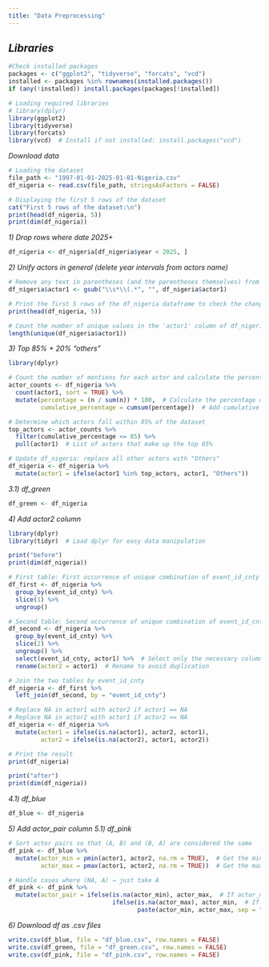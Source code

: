 ---
title: "Data Preprocessing"
---


*Libraries*
---

```{r}

#Check installed packages
packages <- c("ggplot2", "tidyverse", "forcats", "vcd")
installed <- packages %in% rownames(installed.packages())
if (any(!installed)) install.packages(packages[!installed])

# Loading required libraries
# library(dplyr)
library(ggplot2)
library(tidyverse)
library(forcats)
library(vcd)  # Install if not installed: install.packages("vcd")

```





*Download data*

```{r}

# Loading the dataset
file_path <- "1997-01-01-2025-01-01-Nigeria.csv"
df_nigeria <- read.csv(file_path, stringsAsFactors = FALSE)

# Displaying the first 5 rows of the dataset
cat("First 5 rows of the dataset:\n")
print(head(df_nigeria, 5))
print(dim(df_nigeria))

```



*1) Drop rows where date 2025+ *

```{r}
df_nigeria <- df_nigeria[df_nigeria$year < 2025, ]
```


*2) Unify actors in general (delete year intervals from actors name)*

```{r}

# Remove any text in parentheses (and the parentheses themselves) from the 'actor1' column
df_nigeria$actor1 <- gsub("\\s*\\(.*", "", df_nigeria$actor1)  

# Print the first 5 rows of the df_nigeria dataframe to check the changes
print(head(df_nigeria, 5))  

# Count the number of unique values in the 'actor1' column of df_nigeria
length(unique(df_nigeria$actor1))  

```


*3) Top 85% + 20% "others"*

```{r}
library(dplyr)

# Count the number of mentions for each actor and calculate the percentage
actor_counts <- df_nigeria %>%
  count(actor1, sort = TRUE) %>%
  mutate(percentage = (n / sum(n)) * 100,  # Calculate the percentage of the total
         cumulative_percentage = cumsum(percentage))  # Add cumulative percentage

# Determine which actors fall within 85% of the dataset
top_actors <- actor_counts %>%
  filter(cumulative_percentage <= 85) %>%
  pull(actor1)  # List of actors that make up the top 85%

# Update df_nigeria: replace all other actors with "Others"
df_nigeria <- df_nigeria %>%
  mutate(actor1 = ifelse(actor1 %in% top_actors, actor1, "Others"))

```
 
 
*3.1) df_green*
 
```{r}
df_green <- df_nigeria
```
 




*4) Add actor2 column*

```{r}
library(dplyr)
library(tidyr)  # Load dplyr for easy data manipulation

print("before")
print(dim(df_nigeria))

# First table: First occurrence of unique combination of event_id_cnty + actor1
df_first <- df_nigeria %>%
  group_by(event_id_cnty) %>%
  slice(1) %>%
  ungroup()

# Second table: Second occurrence of unique combination of event_id_cnty + actor1
df_second <- df_nigeria %>%
  group_by(event_id_cnty) %>%
  slice(2) %>%
  ungroup() %>%
  select(event_id_cnty, actor1) %>%  # Select only the necessary columns
  rename(actor2 = actor1)  # Rename to avoid duplication

# Join the two tables by event_id_cnty
df_nigeria <- df_first %>%
  left_join(df_second, by = "event_id_cnty")

# Replace NA in actor1 with actor2 if actor1 == NA
# Replace NA in actor2 with actor1 if actor2 == NA
df_nigeria <- df_nigeria %>%
  mutate(actor1 = ifelse(is.na(actor1), actor2, actor1),
         actor2 = ifelse(is.na(actor2), actor1, actor2))

# Print the result
print(df_nigeria)

print("after")
print(dim(df_nigeria))

```


*4.1) df_blue*

```{r}
df_blue <- df_nigeria
```




*5) Add actor_pair column*
    *5.1) df_pink*

```{r}
# Sort actor pairs so that (A, B) and (B, A) are considered the same
df_pink <- df_blue %>%
  mutate(actor_min = pmin(actor1, actor2, na.rm = TRUE),  # Get the minimum actor (considering NA)
         actor_max = pmax(actor1, actor2, na.rm = TRUE))  # Get the maximum actor

# Handle cases where (NA, A) → just take A
df_pink <- df_pink %>%
  mutate(actor_pair = ifelse(is.na(actor_min), actor_max,  # If actor_min is NA, take actor_max
                             ifelse(is.na(actor_max), actor_min,  # If actor_max is NA, take actor_min
                                    paste(actor_min, actor_max, sep = " + "))))  # Otherwise, combine both
```



*6) Download df as .csv files*

```{r}
write.csv(df_blue, file = "df_blue.csv", row.names = FALSE)
write.csv(df_green, file = "df_green.csv", row.names = FALSE)
write.csv(df_pink, file = "df_pink.csv", row.names = FALSE)

```



